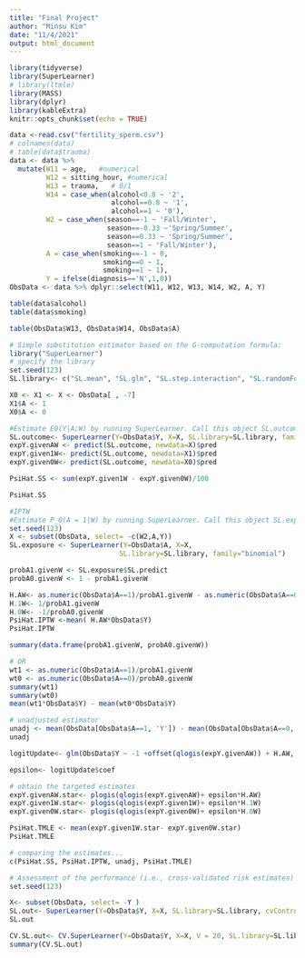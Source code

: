 ```yaml
---
title: "Final Project"
author: "Minsu Kim"
date: "11/4/2021"
output: html_document
---
```


```r
library(tidyverse)
library(SuperLearner)
# library(ltmle)
library(MASS)
library(dplyr)
library(kableExtra)
knitr::opts_chunk$set(echo = TRUE)
```


```r
data <-read.csv("fertility_sperm.csv")
# colnames(data)
# table(data$trauma)
data <- data %>% 
  mutate(W11 = age,   #numerical
         W12 = sitting_hour, #numerical
         W13 = trauma,   # 0/1
         W14 = case_when(alcohol<0.8 ~ '2',
                         alcohol==0.8 ~ '1',
                         alcohol==1 ~ '0'),
         W2 = case_when(season==-1 ~ 'Fall/Winter',
                        season==-0.33 ~'Spring/Summer',
                        season==0.33 ~ 'Spring/Summer',
                        season==1 ~ 'Fall/Winter'),
         A = case_when(smoking==-1 ~ 0,
                       smoking==0 ~ 1,
                       smoking==1 ~ 1),
         Y = ifelse(diagnosis=='N',1,0))
ObsData <- data %>% dplyr::select(W11, W12, W13, W14, W2, A, Y)
```

```r
table(data$alcohol)
table(data$smoking)

table(ObsData$W13, ObsData$W14, ObsData$A)
```


```r
# Simple substitution estimator based on the G-computation formula:
library("SuperLearner")
# specify the library
set.seed(123)
SL.library<- c("SL.mean", "SL.glm", "SL.step.interaction", "SL.randomForest")

X0 <- X1 <- X <- ObsData[ , -7]
X1$A <- 1
X0$A <- 0

#Estimate E0(Y|A;W) by running SuperLearner. Call this object SL.outcome.
SL.outcome<- SuperLearner(Y=ObsData$Y, X=X, SL.library=SL.library, family="binomial")
expY.givenAW <- predict(SL.outcome, newdata=X)$pred
expY.given1W<- predict(SL.outcome, newdata=X1)$pred
expY.given0W<- predict(SL.outcome, newdata=X0)$pred

PsiHat.SS <- sum(expY.given1W - expY.given0W)/100

PsiHat.SS
```


```r
#IPTW
#Estimate P_0(A = 1|W) by running SuperLearner. Call this object SL.exposure. (Lab5, 3(a))q
set.seed(123)
X <- subset(ObsData, select= -c(W2,A,Y))
SL.exposure <- SuperLearner(Y=ObsData$A, X=X, 
                           SL.library=SL.library, family="binomial")

probA1.givenW <- SL.exposure$SL.predict
probA0.givenW <- 1 - probA1.givenW

H.AW<- as.numeric(ObsData$A==1)/probA1.givenW - as.numeric(ObsData$A==0)/probA0.givenW
H.1W<- 1/probA1.givenW
H.0W<- -1/probA0.givenW
PsiHat.IPTW <-mean( H.AW*ObsData$Y)
PsiHat.IPTW
```

```r
summary(data.frame(probA1.givenW, probA0.givenW))
```


```r
# OR 
wt1 <- as.numeric(ObsData$A==1)/probA1.givenW
wt0 <- as.numeric(ObsData$A==0)/probA0.givenW
summary(wt1)
summary(wt0)
mean(wt1*ObsData$Y) - mean(wt0*ObsData$Y)
```

```r
# unadjusted estimator
unadj <- mean(ObsData[ObsData$A==1, 'Y']) - mean(ObsData[ObsData$A==0, 'Y'])
unadj
```



```r
logitUpdate<- glm(ObsData$Y ~ -1 +offset(qlogis(expY.givenAW)) + H.AW, family='binomial')

epsilon<- logitUpdate$coef

# obtain the targeted estimates
expY.givenAW.star<- plogis(qlogis(expY.givenAW)+ epsilon*H.AW)
expY.given1W.star<- plogis(qlogis(expY.given1W)+ epsilon*H.1W)
expY.given0W.star<- plogis(qlogis(expY.given0W)+ epsilon*H.0W)

PsiHat.TMLE <- mean(expY.given1W.star- expY.given0W.star)
PsiHat.TMLE
```


```r
# comparing the estimates...
c(PsiHat.SS, PsiHat.IPTW, unadj, PsiHat.TMLE)
```


```r
# Assessment of the performance (i.e., cross-validated risk estimates)
set.seed(123)

X<- subset(ObsData, select= -Y )
SL.out<- SuperLearner(Y=ObsData$Y, X=X, SL.library=SL.library, cvControl=list(V=20))
SL.out
```

```r
CV.SL.out<- CV.SuperLearner(Y=ObsData$Y, X=X, V = 20, SL.library=SL.library, family='binomial')
summary(CV.SL.out)
```








